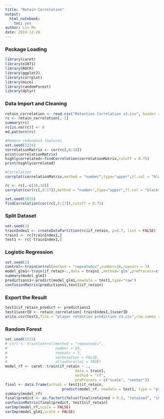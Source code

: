 ```yaml
---
title: "Retain Correlation"
output: 
  html_notebook:
    toc: yes
author: Lin Ma
date: 2019-12-20
---
```


### Package Loading
```r
library(caret)
library(e1071)
library(ROCR)
library(ggplot2)
library(corrplot)
library(mice)
library(randomForest)
library(dplyr)
```

### Data Import and Cleaning


```r
retain_correlation <- read.csv("Retention Correlation v3.csv", header = TRUE) 
rc <- retain_correlation[,-1]
summary(rc)
rc[is.na(rc)] <- 0
md.pattern(rc)
```


```r
#Remove redundant features
set.seed(1224)
correlationMatrix <- cor(rc[,8:19])
print(correlationMatrix)
highlycorrelated<-findCorrelation(correlationMatrix,cutoff = 0.75)
print(highlycorrelated)

#Correlation
corrplot(correlationMatrix,method = "number",type="upper",tl.col = "black",tl.srt = 45,order = "hclust",addCoefasPercent = TRUE, number.cex = .7)
```




```r
rc <- rc[,-c(16,18)]
corrplot(cor(rc[,8:17]),method = "number",type="upper",tl.col = "black",tl.srt = 45,order = "hclust", addCoefasPercent = TRUE, number.cex = .7)

set.seed(1015)
findCorrelation(cor(rc[,8:17]),cutoff = 0.75)
```


### Split Dataset

```r
set.seed(1)
trainIndex1 <- createDataPartition(rc$if_retain, p=0.7, list = FALSE)
train1 <- rc[trainIndex1,]
test1 <- rc[-trainIndex1,]
```


### Logistic Regression

```r
set.seed(2)
control<-trainControl(method = "repeatedcv",number=10,repeats = 3)
model_glm1<-train(if_retain~.,data = train1 ,method='glm',preProcess=c('scale','center'),family="binomial",trControl=control)
summary(model_glm1)
predictions1<-predict(model_glm1,newdata = test1,type="raw")
confusionMatrix(predictions1,test1$if_retain)
```


### Export the Result

```r
test1$if_retain_predict <- predictions1
test1$userID <- retain_correlation[-trainIndex1,]$userID
write.csv(test1,file = "player retention prediction v3.csv",row.names = FALSE)
```


### Random Forest

```r
set.seed(1223)
# ctrl <- trainControl(method = "repeatedcv", 
#                      number = 10, 
#                      repeats = 3,
#                      verboseIter = FALSE,
#                      allowParallel = TRUE)
model_rf <- caret::train(if_retain ~ .,
                                data = train1,
                                method = "rf",
                                preProcess = c("scale", "center"))
final <- data.frame(actual = test1$if_retain,
                          predict(model_rf, newdata = test1, type = "prob"))
summary(model_rf)
final$predict <- as.factor(ifelse(final$retained > 0.5, "retained", "churned"))
confusionMatrix(final$predict, test1$if_retain)
varImp(model_rf,scale = FALSE)
varImp(model_glm1,scale = FALSE)
```



